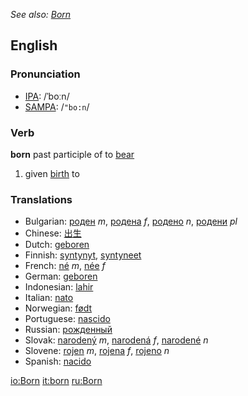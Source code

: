 ''See also: [[Born]]''
==English==

{{rank|William|remain|covered|717|born|somewhat|figure|goes}}

=== Pronunciation ===
*[[w:IPA|IPA]]: /ˈboːn/
*[[w:SAMPA|SAMPA]]: /<tt>"bo:n</tt>/

=== Verb ===

'''born''' past participle of to [[bear]]

# given [[birth]] to

=== Translations ===
*Bulgarian: [[роден]] ''m'', [[родена]] ''f'', [[родено]] ''n'', [[родени]] ''pl''
*Chinese: [[出生]]
*Dutch: [[geboren]]
*Finnish: [[syntynyt]], [[syntyneet]]
*French: [[né]] ''m'', [[née]] ''f''
*German: [[geboren]]
*Indonesian: [[lahir]]
*Italian: [[nato]]
*Norwegian: [[født]]
*Portuguese: [[nascido]]
*Russian: [[рожденный]]
*Slovak: [[narodený]] ''m'', [[narodená]] ''f'', [[narodené]] ''n''
*Slovene: [[rojen]] ''m'', [[rojena]] ''f'', [[rojeno]] ''n''
*Spanish: [[nacido]]

[[io:Born]]
[[it:born]]
[[ru:Born]]